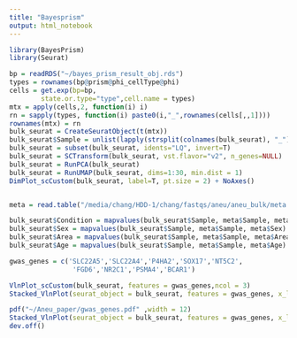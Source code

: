 ```yaml
---
title: "Bayesprism"
output: html_notebook
---
```



```r
library(BayesPrism)
library(Seurat)
```

```r
bp = readRDS("~/bayes_prism_result_obj.rds")
types = rownames(bp@prism@phi_cellType@phi)
cells = get.exp(bp=bp,
        state.or.type="type",cell.name = types)
mtx = apply(cells,2, function(i) i)
rn = sapply(types, function(i) paste0(i,"_",rownames(cells[,,1])))
rownames(mtx) = rn
bulk_seurat = CreateSeuratObject(t(mtx))
bulk_seurat$Sample = unlist(lapply(strsplit(colnames(bulk_seurat), "_"), function(i) i[[2]]))
bulk_seurat = subset(bulk_seurat, idents="LQ", invert=T)
bulk_seurat = SCTransform(bulk_seurat, vst.flavor="v2", n_genes=NULL)
bulk_seurat = RunPCA(bulk_seurat)
bulk_seurat = RunUMAP(bulk_seurat, dims=1:30, min.dist = 1)
DimPlot_scCustom(bulk_seurat, label=T, pt.size = 2) + NoAxes()


meta = read.table("/media/chang/HDD-1/chang/fastqs/aneu/aneu_bulk/meta.txt", header=T)

bulk_seurat$Condition = mapvalues(bulk_seurat$Sample, meta$Sample, meta$Condition)
bulk_seurat$Sex = mapvalues(bulk_seurat$Sample, meta$Sample, meta$Sex)
bulk_seurat$Area = mapvalues(bulk_seurat$Sample, meta$Sample, meta$Area)
bulk_seurat$Age = mapvalues(bulk_seurat$Sample, meta$Sample, meta$Age)

gwas_genes = c('SLC22A5','SLC22A4','P4HA2','SOX17','NT5C2',
                'FGD6','NR2C1','PSMA4','BCAR1')

VlnPlot_scCustom(bulk_seurat, features = gwas_genes,ncol = 3)
Stacked_VlnPlot(seurat_object = bulk_seurat, features = gwas_genes, x_lab_rotate = TRUE)

pdf("~/Aneu_paper/gwas_genes.pdf" ,width = 12)
Stacked_VlnPlot(seurat_object = bulk_seurat, features = gwas_genes, x_lab_rotate = TRUE)
dev.off()
```